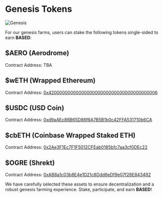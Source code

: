 # Genesis Tokens

![Genesis](src/images/genesis.png)

For our genesis farms, users can stake the following tokens single-sided to earn **BASED**:

## **$AERO** (Aerodrome)
Contract Address: TBA


## **$wETH** (Wrapped Ethereum)
Contract Address: [0x4200000000000000000000000000000000000006](https://basescan.org/address/0x4200000000000000000000000000000000000006)


## **$USDC** (USD Coin)
Contract Address: [0xd9aAEc86B65D86f6A7B5B1b0c42FFA531710b6CA](https://basescan.org/address/0xd9aaec86b65d86f6a7b5b1b0c42ffa531710b6ca)


## **$cbETH** (Coinbase Wrapped Staked ETH)
Contract Address: [0x2Ae3F1Ec7F1F5012CFEab0185bfc7aa3cf0DEc22](https://basescan.org/address/0x2ae3f1ec7f1f5012cfeab0185bfc7aa3cf0dec22)


## **$OGRE** (Shrekt)
Contract Address: [0xAB8a1c03b8E4e1D21c8Ddd6eDf9e07f26E843492](https://basescan.org/address/0xAB8a1c03b8E4e1D21c8Ddd6eDf9e07f26E843492)

We have carefully selected these assets to ensure decentralization and a robust genesis farming experience. Stake, participate, and earn **BASED**!

